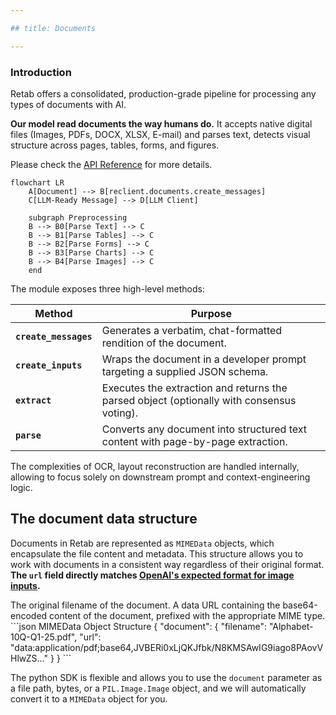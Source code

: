 ```yaml
---

## title: Documents

---
```


### Introduction

Retab offers a consolidated, production-grade pipeline for processing any types of documents with AI. 

**Our model read documents the way humans do.** It accepts native digital files (Images, PDFs, DOCX, XLSX, E-mail) and parses text, detects visual structure across pages, tables, forms, and figures. 

Please check the [API Reference](https://docs.retab.com/api-reference/endpoint/create-messages) for more details.

```mermaid
flowchart LR
    A[Document] --> B[reclient.documents.create_messages]
    C[LLM-Ready Message] --> D[LLM Client]
    
    subgraph Preprocessing
    B --> B0[Parse Text] --> C
    B --> B1[Parse Tables] --> C
    B --> B2[Parse Forms] --> C
    B --> B3[Parse Charts] --> C
    B --> B4[Parse Images] --> C
    end
```

The module exposes three high-level methods:

| Method                                         | Purpose                                                                                   | 
| ---------------------------------------------- | ----------------------------------------------------------------------------------------- | 
  | **`create_messages`**                          | Generates a verbatim, chat-formatted rendition of the document.                           | Retrieval-augmented generation or “chat with your PDF”.                 |
  | **`create_inputs`**                            | Wraps the document in a developer prompt targeting a supplied JSON schema.                | Function-calling or structured extraction with JSON mode.               |
| **`extract`** | Executes the extraction and returns the parsed object (optionally with consensus voting). | One-step OCR + LLM parsing when only the structured output is required. |
| **`parse`** | Converts any document into structured text content with page-by-page extraction. | Perfect for RAG, text extraction, and preparing documents for further processing or indexing. |

The complexities of OCR, layout reconstruction are handled internally, allowing to focus solely on downstream prompt and context-engineering logic.

## The document data structure

Documents in Retab are represented as `MIMEData` objects, which encapsulate the file content and metadata. This structure allows you to work with documents in a consistent way regardless of their original format. **The `url` field directly matches [OpenAI's expected format for image inputs](https://platform.openai.com/docs/guides/images-vision?api-mode=chat&format=base64-encoded).**

<ResponseField name="MIMEData Object Structure" type="object">
  <Expandable title="document">
    <ResponseField name="filename" type="string">
      The original filename of the document.
    </ResponseField>
    <ResponseField name="url" type="string">
      A data URL containing the base64-encoded content of the document, prefixed with the appropriate MIME type.
    </ResponseField>
  </Expandable>
</ResponseField>

<CodeGroup>
```json MIMEData Object Structure
{
  "document": {
    "filename": "Alphabet-10Q-Q1-25.pdf",
    "url": "data:application/pdf;base64,JVBERi0xLjQKJfbk/N8KMSAwIG9iago8PAovVHlwZS…"
  }
}
```
</CodeGroup>

The python SDK is flexible and allows you to use the `document` parameter as a file path, bytes, or a `PIL.Image.Image` object, and we will automatically convert it to a `MIMEData` object for you.


